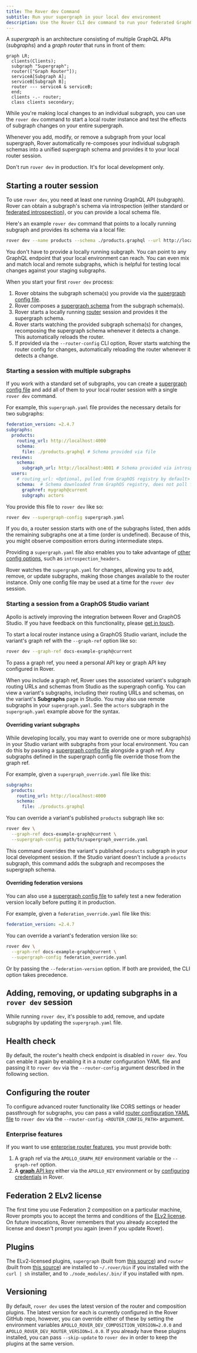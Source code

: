 ```yaml
---
title: The Rover dev Command
subtitle: Run your supergraph in your local dev environment
description: Use the Rover CLI dev command to run your federated GraphQL API in your local development environment. Learn how to start a router session, add and remove subgraphs, and more.
---
```


A _supergraph_ is an architecture consisting of multiple GraphQL APIs (_subgraphs_) and a _graph router_ that runs in front of them:

```mermaid
graph LR;
  clients(Clients);
  subgraph "Supergraph";
  router(["Graph Router"]);
  serviceA[Subgraph A];
  serviceB[Subgraph B];
  router --- serviceA & serviceB;
  end;
  clients -.- router;
  class clients secondary;
```

While you're making local changes to an individual subgraph, you can use the `rover dev` command to start a local router instance and test the effects of subgraph changes on your entire supergraph.

Whenever you add, modify, or remove a subgraph from your local supergraph, Rover automatically re-composes your individual subgraph schemas into a unified supergraph schema and provides it to your local router session.

<Caution>

Don't run `rover dev` in production. It's for local development only.

</Caution>

## Starting a router session

To use `rover dev`, you need at least one running GraphQL API (subgraph). Rover can obtain a subgraph's schema via introspection (either standard or [federated introspection](/federation/subgraph-spec#enhanced-introspection-with-query_service)), or you can provide a local schema file.

Here's an example `rover dev` command that points to a locally running subgraph and provides its schema via a local file:

```bash title="Example command" showLineNumbers=false
rover dev --name products --schema ./products.graphql --url http://localhost:4000
```

<Note>

You don't have to provide a locally running subgraph. You can point to any GraphQL endpoint that your local environment can reach. You can even mix and match local and remote subgraphs, which is helpful for testing local changes against your staging subgraphs.

</Note>

When you start your first `rover dev` process:

1. Rover obtains the subgraph schema(s) you provide via the [supergraph config file](./supergraphs#yaml-configuration-file).
2. Rover composes a [supergraph schema](/federation/federated-types/overview/#supergraph-schema) from the subgraph schema(s).
3. Rover starts a locally running [router](/router) session and provides it the supergraph schema.
4. Rover starts watching the provided subgraph schema(s) for changes, recomposing the supergraph schema whenever it detects a change. This automatically reloads the router.
5. If provided via the `--router-config` CLI option, Rover starts watching the router config for changes, automatically reloading the router whenever it detects a change.

### Starting a session with multiple subgraphs

If you work with a standard set of subgraphs, you can create a [supergraph config file](./supergraphs#yaml-configuration-file) and add all of them to your local router session with a single `rover dev` command.

For example, this `supergraph.yaml` file provides the necessary details for two subgraphs:

```yaml title="supergraph.yaml" showLineNumbers=false
federation_version: =2.4.7
subgraphs:
  products:
    routing_url: http://localhost:4000
    schema:
      file: ./products.graphql # Schema provided via file
  reviews:
    schema:
      subgraph_url: http://localhost:4001 # Schema provided via introspection, routing_url can be omitted
  users:
    # routing_url: <Optional, pulled from GraphOS registry by default>
    schema:  # Schema downloaded from GraphOS registry, does not poll for updates
      graphref: mygraph@current
      subgraph: actors
```

You provide this file to `rover dev` like so:

```bash showLineNumbers=false
rover dev --supergraph-config supergraph.yaml
```

If you do, a router session starts with one of the subgraphs listed, then adds the remaining subgraphs one at a time (order is undefined). Because of this, you might observe composition errors during intermediate steps.

Providing a `supergraph.yaml` file also enables you to take advantage of [other config options](./supergraphs#yaml-configuration-file), such as `introspection_headers`.

Rover watches the `supergraph.yaml` for changes, allowing you to add, remove, or update subgraphs, making those changes available to the router instance. Only one config file may be used at a time for the `rover dev` session.

### Starting a session from a GraphOS Studio variant

<Note>

Apollo is actively improving the integration between Rover and GraphOS Studio.
If you have feedback on this functionality, please [get in touch](mailto:cloud@apollographql.com).

</Note>

To start a local router instance using a GraphOS Studio variant, include the variant's graph ref with the `--graph-ref` option like so:

```bash showLineNumbers=false
rover dev --graph-ref docs-example-graph@current
```

<Note>

To pass a graph ref, you need a personal API key or graph API key configured in Rover.

</Note>

When you include a graph ref, Rover uses the associated variant's subgraph routing URLs and schemas from Studio as the supergraph config.
You can view a variant's subgraphs, including their routing URLs and schemas, on the variant's **Subgraphs** page in Studio.
You may also use remote subgraphs in your `supergraph.yaml`. See the `actors` subgraph in the `supergraph.yaml` example above for the syntax.

#### Overriding variant subgraphs

While developing locally, you may want to override one or more subgraph(s) in your Studio variant with subgraphs from your local environment.
You can do this by passing a [supergraph config file](./supergraphs#yaml-configuration-file) alongside a graph ref. Any subgraphs defined in the supergraph config file override those from the graph ref.

For example, given a `supergraph_override.yaml` file like this:

```yaml title="supergraph_override.yaml" showLineNumbers=false
subgraphs:
  products:
    routing_url: http://localhost:4000
    schema:
      file: ./products.graphql
```

You can override a variant's published `products` subgraph like so:

```bash showLineNumbers=false
rover dev \
  --graph-ref docs-example-graph@current \
  --supergraph-config path/to/supergraph_override.yaml

```

This command overrides the variant's published `products` subgraph in your local development session.
If the Studio variant doesn't include a `products` subgraph, this command adds the subgraph and recomposes the supergraph schema.
 
#### Overriding federation versions

You can also use a [supergraph config file](./supergraphs#yaml-configuration-file) to safely test a new federation version locally before putting it in production.

For example, given a `federation_override.yaml` file like this:

```yaml title="federation_override.yaml" showLineNumbers=false
federation_version: =2.4.7
```

You can override a variant's federation version like so:

```bash showLineNumbers=false
rover dev \
  --graph-ref docs-example-graph@current \
  --supergraph-config federation_override.yaml
```

Or by passing the `--federation-version` option. If both are provided, the CLI option takes precedence.

## Adding, removing, or updating subgraphs in a `rover dev` session

While running `rover dev`, it's possible to add, remove, and update subgraphs by updating the `supergraph.yaml` file.

## Health check

By default, the router's health check endpoint is disabled in `rover dev`. You can enable it again by enabling it in a router configuration YAML file and passing it to `rover dev` via the `--router-config` argument described in the following section.

## Configuring the router

To configure advanced router functionality like CORS settings or header passthrough for subgraphs, you can pass a valid [router configuration YAML file](/router/configuration/overview#yaml-config-file) to `rover dev` via the `--router-config <ROUTER_CONFIG_PATH>` argument.

### Enterprise features

If you want to use [enterprise router features](/router/enterprise-features/), you must provide both:

1. A graph ref via the `APOLLO_GRAPH_REF` environment variable or the `--graph-ref` option.
2. A [**graph** API key](/graphos/api-keys/#graph-api-keys) either via the `APOLLO_KEY` environment or by [configuring credentials](./config#creating-configuration-profiles) in Rover.

## Federation 2 ELv2 license

The first time you use Federation 2 composition on a particular machine, Rover prompts you to accept the terms and conditions of the [ELv2 license](/resources/elastic-license-v2-faq/). On future invocations, Rover remembers that you already accepted the license and doesn't prompt you again (even if you update Rover).

## Plugins

The ELv2-licensed plugins, `supergraph` (built from [this source](https://github.com/apollographql/federation-rs)) and `router` (built from [this source](https://github.com/apollographql/router)) are installed to `~/.rover/bin` if you installed with the `curl | sh` installer, and to `./node_modules/.bin/` if you installed with npm.

## Versioning

By default, `rover dev` uses the latest version of the router and composition plugins. The latest version for each is currently configured in the Rover GitHub repo, however, you can override either of these by setting the environment variables `APOLLO_ROVER_DEV_COMPOSITION_VERSION=2.0.0` and `APOLLO_ROVER_DEV_ROUTER_VERSION=1.0.0`. If you already have these plugins installed, you can pass `--skip-update` to `rover dev` in order to keep the plugins at the same version.

